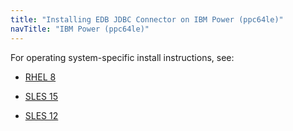 ```yaml
---
title: "Installing EDB JDBC Connector on IBM Power (ppc64le)"
navTitle: "IBM Power (ppc64le)"
---
```


For operating system-specific install instructions, see:

  - [RHEL 8](09_jdbc42_rhel8_ppcle)

  - [SLES 15](11_jdbc42_sles15_ppcle)
  - [SLES 12](12_jdbc42_sles12_ppcle)
